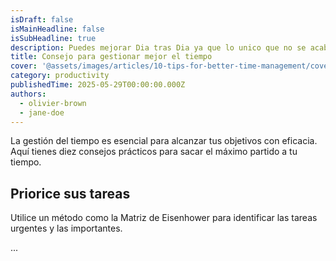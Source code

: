 ```yaml
---
isDraft: false
isMainHeadline: false
isSubHeadline: true
description: Puedes mejorar Dia tras Dia ya que lo unico que no se acaba es la Fe.
title: Consejo para gestionar mejor el tiempo
cover: '@assets/images/articles/10-tips-for-better-time-management/cover.avif'
category: productivity
publishedTime: 2025-05-29T00:00:00.000Z
authors:
  - olivier-brown
  - jane-doe
---
```

La gestión del tiempo es esencial para alcanzar tus objetivos con eficacia. Aquí tienes diez consejos prácticos para sacar el máximo partido a tu tiempo.

##  Priorice sus tareas
Utilice un método como la Matriz de Eisenhower para identificar las tareas urgentes y las importantes.

...
